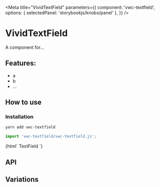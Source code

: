 

<Meta
  title="VividTextField"
  parameters={{
    component: 'vwc-textfield',
    options: { selectedPanel: 'storybookjs/knobs/panel' },
  }}
/>

# VividTextField

A component for...

## Features:

- a
- b
- ...

## How to use

### Installation

```bash
yarn add vwc-textfield
```

```js
import 'vwc-textfield/vwc-textfield.js';
```

<Preview withToolbar>
  <Story name="Simple">
    {html`
      <vwc-textfield>TextField</vwc-textfield>
    `}
  </Story>
</Preview>

## API

<Props of="vwc-textfield" />

## Variations
